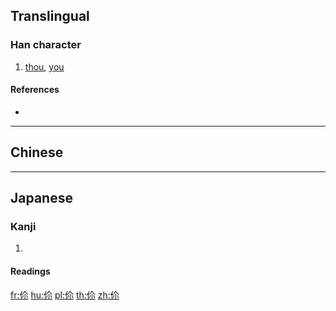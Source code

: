 {{character info/new}}
{{also|你}}
==Translingual==

===Han character===
{{Han char|rn=9|rad=人|as=05|sn=7|four=|canj=OOF|ids=⿰亻尒}}

# [[thou]], [[you]]

====References====
* {{Han ref|kx=0096.200|dkj=00470|dj=0205.050|hdz=10136.050|uh=4F31|ud=20273}}

----

==Chinese==
{{zh-see|你|v}}

----

==Japanese==

===Kanji===
{{ja-kanji|grade=|rs=人05}}

# {{defn|lang=ja|sort=人05}}

====Readings====
{{ja-readings
|goon=[[に]] (ni)
|kanon=[[じ]] (ji)
|kun=[[なんじ]] (nanji), [[しかり]] (shikari), [[その]] (sono), [[のみ]] (nomi)
}}

[[fr:伱]]
[[hu:伱]]
[[pl:伱]]
[[th:伱]]
[[zh:伱]]